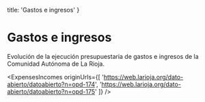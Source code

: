 
  title: 'Gastos e ingresos'
}

# Gastos e ingresos

Evolución de la ejecución presupuestaria de gastos e ingresos de la Comunidad Autónoma de La Rioja.

<ExpensesIncomes
  originUrls={[
    'https://web.larioja.org/dato-abierto/datoabierto?n=opd-174',
    'https://web.larioja.org/dato-abierto/datoabierto?n=opd-175'
  ]}
/>

